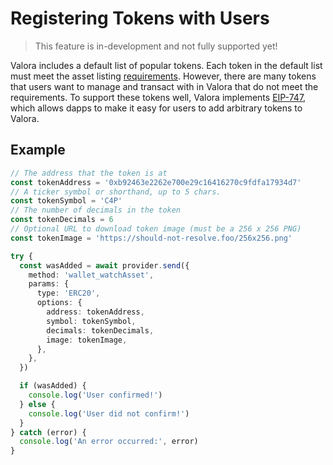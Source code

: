 # Registering Tokens with Users

> This feature is in-development and not fully supported yet!

Valora includes a default list of popular tokens. Each token in the
default list must meet the asset listing <a href={props.assetGuidlines}>requirements</a>.
However, there are many tokens that users
want to manage and transact with in Valora that do not meet the requirements. To
support these tokens well, Valora implements
[EIP-747](https://github.com/ethereum/EIPs/blob/master/EIPS/eip-747.md),
which allows dapps to make it easy for users to add arbitrary tokens
to Valora.

## Example

```ts
// The address that the token is at
const tokenAddress = '0xb92463e2262e700e29c16416270c9fdfa17934d7'
// A ticker symbol or shorthand, up to 5 chars.
const tokenSymbol = 'C4P'
// The number of decimals in the token
const tokenDecimals = 6
// Optional URL to download token image (must be a 256 x 256 PNG)
const tokenImage = 'https://should-not-resolve.foo/256x256.png'

try {
  const wasAdded = await provider.send({
    method: 'wallet_watchAsset',
    params: {
      type: 'ERC20',
      options: {
        address: tokenAddress,
        symbol: tokenSymbol,
        decimals: tokenDecimals,
        image: tokenImage,
      },
    },
  })

  if (wasAdded) {
    console.log('User confirmed!')
  } else {
    console.log('User did not confirm!')
  }
} catch (error) {
  console.log('An error occurred:', error)
}
```
